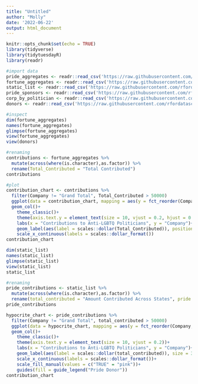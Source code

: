 ```yaml
---
title: "Untitled"
author: "Molly"
date: '2022-06-22'
output: html_document
---
```


```r
knitr::opts_chunk$set(echo = TRUE)
library(tidyverse)
library(tidytuesdayR)
library(readr)
```


```r
#import data
pride_aggregates <- readr::read_csv('https://raw.githubusercontent.com/rfordatascience/tidytuesday/master/data/2022/2022-06-07/pride_aggregates.csv')
fortune_aggregates <- readr::read_csv('https://raw.githubusercontent.com/rfordatascience/tidytuesday/master/data/2022/2022-06-07/fortune_aggregates.csv')
static_list <- readr::read_csv('https://raw.githubusercontent.com/rfordatascience/tidytuesday/master/data/2022/2022-06-07/static_list.csv')
pride_sponsors <- readr::read_csv('https://raw.githubusercontent.com/rfordatascience/tidytuesday/master/data/2022/2022-06-07/pride_sponsors.csv')
corp_by_politician <- readr::read_csv('https://raw.githubusercontent.com/rfordatascience/tidytuesday/master/data/2022/2022-06-07/corp_by_politician.csv')
donors <- readr::read_csv('https://raw.githubusercontent.com/rfordatascience/tidytuesday/master/data/2022/2022-06-07/donors.csv')

```
```r
#inspect
dim(fortune_aggregates)
names(fortune_aggregates)
glimpse(fortune_aggregates)
view(fortune_aggregates)
view(donors)
```

```r
#renaming
contributions <- fortune_aggregates %>% 
  mutate(across(where(is.character),as.factor)) %>% 
  rename(Total_Contributed = "Total Contributed")
contributions
```

```r
#plot
contribution_chart <- contributions %>%
  filter(Company != "Grand Total", Total_Contributed > 50000)
  ggplot(data = contribution_chart, mapping = aes(y = fct_reorder(Company, Total_Contributed), x = Total_Contributed))+
  geom_col()+
    theme_classic()+
    theme(axis.text.y = element_text(size = 10, vjust = 0.2, hjust = 0.2))+
    labs(x = "Contributions to Anti-LGBTQ Politicians", y = "Company")+
    geom_label(aes(label = scales::dollar(Total_Contributed)), position = position_dodge(width = 0.9), hjust = 1, vjust = -0.25)+
    scale_x_continuous(labels = scales::dollar_format())
contribution_chart

```
```r
dim(static_list)
names(static_list)
glimpse(static_list)
view(static_list)
static_list
```
```r
#renaming
pride_contributions <- static_list %>% 
  mutate(across(where(is.character),as.factor)) %>% 
  rename(total_contributed = "Amount Contributed Across States", pride = "Pride?")
pride_contributions
```


```r
hypocrite_chart <- pride_contributions %>%
  filter(Company != "Grand Total", total_contributed > 50000)
  ggplot(data = hypocrite_chart, mapping = aes(y = fct_reorder(Company, total_contributed), x = total_contributed, fill = pride))+
  geom_col()+
    theme_classic()+
    theme(axis.text.y = element_text(size = 10, vjust = 0.2))+
    labs(x = "Contributions to Anti-LGBTQ Politicians", y = "Company")+
    geom_label(aes(label = scales::dollar(total_contributed)), size = 3, fill = "white", hjust = .7)+
    scale_x_continuous(labels = scales::dollar_format())+
    scale_fill_manual(values = c("TRUE" = "pink"))+
    guides(fill = guide_legend("Pride Donor"))
contribution_chart
```

